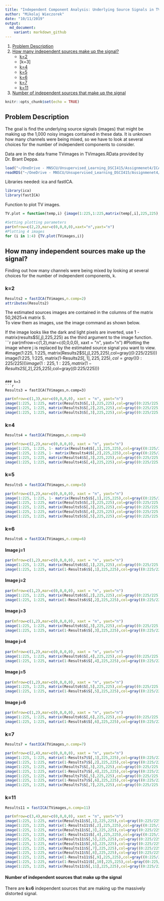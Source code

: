 ```yaml
---
title: "Independent Component Analysis: Underlying Source Signals in TV Images"
author: "Mikolaj Wieczorek"
date: "10/11/2019"
output:
  md_document:
    variant: markdown_github
---
```

1. [Problem Description]
2. [How many independent sources make up the signal?]
    + [k=2]
    + [k=3]
    + [k=4]
    + [k=5]
    + [k=6]
    + [k=7]
    + [k=11]
3. [Number of independent sources that make up the signal]
    

```r
knitr::opts_chunk$set(echo = TRUE)
```

## Problem Description

The goal is find the underlying source signals (images) that might be making up the 1,000 noisy images contained in these data. It is unknown how many channels were being mixed, so we have to look at several choices for the number of independent components to consider.

Data are in the data frame TVimages in TVimages.RData provided by Dr. Brant Deppa.
```r
load("~/OneDrive - MNSCU/Unsupervised_Learning_DSCI415/Assignmenet4/ICA-Source-Signals-in-TV-Images/TVimages.rdata")
readRDS("~/OneDrive - MNSCU/Unsupervised_Learning_DSCI415/Assignmenet4/ICA-Source-Signals-in-TV-Images/Reset_Plotting_Parameters.rds")
```
Libraries needed: ica and fastICA.
```r
library(ica)
library(fastICA)
```

Function to plot TV images.
```r
TV.plot = function(temp,i) {image(1:225,1:225,matrix(temp[,i],225,225),col=gray((0:225/225)))}
```

```r
#Setting plotting parameters
par(mfrow=c(2,2),mar=c(0,0,0,0),xaxt="n",yaxt="n")
#Plotting 4 images
for (i in 1:4) {TV.plot(TVimages,i)}
```

## How many independent sources make up the signal?

Finding out how many channels were being mixed by looking at several choices for the number of independent components, k.

### k=2
```r
Results2 = fastICA(TVimages,n.comp=2)
attributes(Results2)
```
The estimated sources images are contained in the columns of the matrix 50,2625×k matrix S.  
To view them as images, use the image command as shown below.

If the image looks like the dark and light pixels are inverted, use 1 - matrix(results$S[,j],225,225) as the third argument to the image function. 
```r
par(mfrow=c(1,2),mar=c(0,0,0,0), xaxt = "n", yaxt="n")
#Plotting the image where j is replaced by the estimated source signal you want to view.
#image(1:225, 1:225, matrix(Results2$S[,j],225,225),col=gray((0:225/225)))
image(1:225, 1:225, matrix(1-Results2$S[,1],225,225),col=gray((0:225/225)))
image(1:225, 1:225, matrix(1-Results2$S[,2],225,225),col=gray((0:225/225)))
```

### k=3
```r
Results3 = fastICA(TVimages,n.comp=3)
```

```r
par(mfrow=c(1,3),mar=c(0,0,0,0), xaxt = "n", yaxt="n")
image(1:225, 1:225, matrix(Results3$S[,1],225,225),col=gray((0:225/225)))
image(1:225, 1:225, matrix(Results3$S[,2],225,225),col=gray((0:225/225)))
image(1:225, 1:225, matrix(Results3$S[,3],225,225),col=gray((0:225/225)))
```

### k=4
```r
Results4 = fastICA(TVimages,n.comp=4)
```

```r
par(mfrow=c(2,2),mar=c(0,0,0,0), xaxt = "n", yaxt="n")
image(1:225, 1:225, 1- matrix(Results4$S[,1],225,225),col=gray((0:225/225)))
image(1:225, 1:225, 1- matrix(Results4$S[,2],225,225),col=gray((0:225/225)))
image(1:225, 1:225, matrix(Results4$S[,3],225,225),col=gray((0:225/225)))
image(1:225, 1:225, matrix(Results4$S[,4],225,225),col=gray((0:225/225)))
```

### k=5
```r
Results5 = fastICA(TVimages,n.comp=5)
```

```r
par(mfrow=c(3,2),mar=c(0,0,0,0), xaxt = "n", yaxt="n")
image(1:225, 1:225, 1- matrix(Results5$S[,1],225,225),col=gray((0:225/225)))
image(1:225, 1:225, matrix(Results5$S[,2],225,225),col=gray((0:225/225)))
image(1:225, 1:225, matrix(Results5$S[,3],225,225),col=gray((0:225/225)))
image(1:225, 1:225, matrix(Results5$S[,4],225,225),col=gray((0:225/225)))
image(1:225, 1:225, matrix(Results5$S[,5],225,225),col=gray((0:225/225)))
```

### k=6
```r
Results6 = fastICA(TVimages,n.comp=6)
```

#### Image j=1
```r
par(mfrow=c(1,2),mar=c(0,0,0,0), xaxt = "n", yaxt="n")
image(1:225, 1:225, matrix(Results6$S[,1],225,225),col=gray((0:225/225)))
image(1:225, 1:225, matrix(1-Results6$S[,1],225,225),col=gray((0:225/225)))
```

#### Image j=2
```r
par(mfrow=c(1,2),mar=c(0,0,0,0), xaxt = "n", yaxt="n")
image(1:225, 1:225, matrix(Results6$S[,2],225,225),col=gray((0:225/225)))
image(1:225, 1:225, matrix(1-Results6$S[,2],225,225),col=gray((0:225/225)))
```

#### Image j=3
```r
par(mfrow=c(1,2),mar=c(0,0,0,0), xaxt = "n", yaxt="n")
image(1:225, 1:225, matrix(Results6$S[,3],225,225),col=gray((0:225/225)))
image(1:225, 1:225, matrix(1-Results6$S[,3],225,225),col=gray((0:225/225)))
```

#### Image j=4
```r
par(mfrow=c(1,2),mar=c(0,0,0,0), xaxt = "n", yaxt="n")
image(1:225, 1:225, matrix(Results6$S[,4],225,225),col=gray((0:225/225)))
image(1:225, 1:225, matrix(1-Results6$S[,4],225,225),col=gray((0:225/225)))
```

#### Image j=5
```r
par(mfrow=c(1,2),mar=c(0,0,0,0), xaxt = "n", yaxt="n")
image(1:225, 1:225, matrix(Results6$S[,5],225,225),col=gray((0:225/225)))
image(1:225, 1:225, matrix(1-Results6$S[,5],225,225),col=gray((0:225/225)))

```

#### Image j=6
```r
par(mfrow=c(1,2),mar=c(0,0,0,0), xaxt = "n", yaxt="n")
image(1:225, 1:225, matrix(Results6$S[,6],225,225),col=gray((0:225/225)))
image(1:225, 1:225, matrix(1-Results6$S[,6],225,225),col=gray((0:225/225)))
```


### k=7

```r
Results7 = fastICA(TVimages,n.comp=7)
```

```r
par(mfrow=c(2,4),mar=c(0,0,0,0), xaxt = "n", yaxt="n")
image(1:225, 1:225, matrix(1-Results7$S[,1],225,225),col=gray((0:225/225)))
image(1:225, 1:225, matrix(1-Results7$S[,2],225,225),col=gray((0:225/225)))
image(1:225, 1:225, matrix(Results7$S[,3],225,225),col=gray((0:225/225)))
image(1:225, 1:225, matrix(1-Results7$S[,4],225,225),col=gray((0:225/225)))
image(1:225, 1:225, matrix(Results7$S[,5],225,225),col=gray((0:225/225)))
image(1:225, 1:225, matrix(1-Results7$S[,6],225,225),col=gray((0:225/225)))
image(1:225, 1:225, matrix(Results7$S[,7],225,225),col=gray((0:225/225)))
```

### k=11
```r
Results11 = fastICA(TVimages,n.comp=11)
```

```r
par(mfrow=c(3,4),mar=c(0,0,0,0), xaxt = "n", yaxt="n")
image(1:225, 1:225, matrix(Results11$S[,1],225,225),col=gray((0:225/225)))
image(1:225, 1:225, matrix(1-Results11$S[,2],225,225),col=gray((0:225/225)))
image(1:225, 1:225, matrix(Results11$S[,3],225,225),col=gray((0:225/225)))
image(1:225, 1:225, matrix(1-Results11$S[,4],225,225),col=gray((0:225/225)))
image(1:225, 1:225, matrix(Results11$S[,5],225,225),col=gray((0:225/225)))
image(1:225, 1:225, matrix(Results11$S[,6],225,225),col=gray((0:225/225)))
image(1:225, 1:225, matrix(Results11$S[,7],225,225),col=gray((0:225/225)))
image(1:225, 1:225, matrix(Results11$S[,8],225,225),col=gray((0:225/225)))
image(1:225, 1:225, matrix(1-Results11$S[,9],225,225),col=gray((0:225/225)))
image(1:225, 1:225, matrix(1-Results11$S[,10],225,225),col=gray((0:225/225)))
image(1:225, 1:225, matrix(Results11$S[,11],225,225),col=gray((0:225/225)))
```


#### Number of independent sources that make up the signal
There are <b>k=6</b> independent sources that are making up the massively distorted signal.


